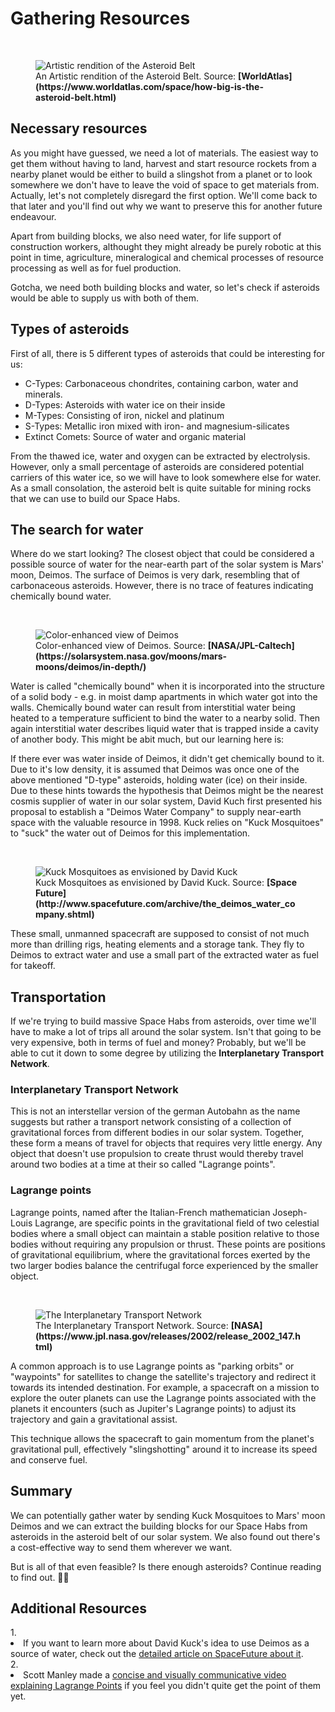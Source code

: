 
# Gathering Resources

<ReadingTime />

<br/>
<figure>
<Image src={require(".//../../../resources/images/asteroidbelt.png")} alt="Artistic rendition of the Asteroid Belt" />
<figcaption style={{ color: "rgb(156, 156, 156)", fontSize: "14px", marginTop: "2px" }}>An Artistic rendition of the Asteroid Belt. Source: <strong>[WorldAtlas](https://www.worldatlas.com/space/how-big-is-the-asteroid-belt.html)</strong></figcaption>
</figure>

## Necessary resources
As you might have guessed, we need a lot of materials. The easiest way to get them without having to land, harvest and start resource rockets from a nearby planet would be either to build a slingshot from a planet or to look somewhere we don't have to leave the void of space to get materials from. Actually, let's not completely disregard the first option. We'll come back to that later and you'll find out why we want to preserve this for another future endeavour.

Apart from building blocks, we also need water, for life support of construction workers, althought they might already be purely robotic at this point in time, agriculture, mineralogical and chemical processes of resource processing as well as for fuel production.

Gotcha, we need both building blocks and water, so let's check if asteroids would be able to supply us with both of them.

## Types of asteroids
First of all, there is 5 different types of asteroids that could be interesting for us:

- C-Types: Carbonaceous chondrites, containing carbon, water and minerals.
- D-Types: Asteroids with water ice on their inside
- M-Types: Consisting of iron, nickel and platinum
- S-Types: Metallic iron mixed with iron- and magnesium-silicates
- Extinct Comets: Source of water and organic material

From the thawed ice, water and oxygen can be extracted by electrolysis. However, only a small percentage of asteroids are considered potential carriers of this water ice, so we will have to look somewhere else for water. As a small consolation, the asteroid belt is quite suitable for mining rocks that we can use to build our Space Habs.

## The search for water
Where do we start looking? The closest object that could be considered a possible source of water for the near-earth part of the solar system is Mars' moon, Deimos. The surface of Deimos is very dark, resembling that of carbonaceous asteroids. However, there is no trace of features indicating chemically bound water. 

<br/>
<figure>
<Image src={require(".//../../../resources/images/deimos.png")} alt="Color-enhanced view of Deimos" />
<figcaption style={{ color: "rgb(156, 156, 156)", fontSize: "14px", marginTop: "2px" }}>Color-enhanced view of Deimos. Source: <strong>[NASA/JPL-Caltech](https://solarsystem.nasa.gov/moons/mars-moons/deimos/in-depth/)</strong></figcaption>
</figure>

Water is called "chemically bound" when it is incorporated into the structure of a solid body - e.g. in moist damp apartments in which water got into the walls. Chemically bound water can result from interstitial water being heated to a temperature sufficient to bind the water to a nearby solid. Then again interstitial water describes liquid water that is trapped inside a cavity of another body. This might be abit much, but our learning here is:

If there ever was water inside of Deimos, it didn't get chemically bound to it. Due to it's low density, it is assumed that Deimos was once one of the above mentioned "D-type" asteroids, holding water (ice) on their inside. Due to these hints towards the hypothesis that Deimos might be the nearest cosmis supplier of water in our solar system, David Kuch first presented his proposal to establish a "Deimos Water Company" to supply near-earth space with the valuable resource in 1998. Kuck relies on "Kuck Mosquitoes" to "suck" the water out of Deimos for this implementation. 

<br/>
<figure>
<Image src={require(".//../../../resources/images/deimosdrill.png")} alt="Kuck Mosquitoes as envisioned by  David Kuck" />
<figcaption style={{ color: "rgb(156, 156, 156)", fontSize: "14px", marginTop: "2px" }}>Kuck Mosquitoes as envisioned by  David Kuck. Source: <strong>[Space Future](http://www.spacefuture.com/archive/the_deimos_water_company.shtml)</strong></figcaption>
</figure>

These small, unmanned spacecraft are supposed to consist of not much more than drilling rigs, heating elements and a storage tank. They fly to Deimos to extract water and use a small part of the extracted water as fuel for takeoff.

## Transportation
If we're trying to build massive Space Habs from asteroids, over time we'll have to make a lot of trips all around the solar system. Isn't that going to be very expensive, both in terms of fuel and money? Probably, but we'll be able to cut it down to some degree by utilizing the <strong>Interplanetary Transport Network</strong>.

### Interplanetary Transport Network

This is not an interstellar version of the german Autobahn as the name suggests but rather a transport network consisting of a collection of gravitational forces from different bodies in our solar system. Together, these form a means of travel for objects that requires very little energy. Any object that doesn't use propulsion to create thrust would thereby travel around two bodies at a time at their so called "Lagrange points". 

### Lagrange points
Lagrange points, named after the Italian-French mathematician Joseph-Louis Lagrange, are specific points in the gravitational field of two celestial bodies where a small object can maintain a stable position relative to those bodies without requiring any propulsion or thrust. These points are positions of gravitational equilibrium, where the gravitational forces exerted by the two larger bodies balance the centrifugal force experienced by the smaller object.

<br/>
<figure>
<Image src={require(".//../../../resources/images/itn.png")} alt="The Interplanetary Transport Network" />
<figcaption style={{ color: "rgb(156, 156, 156)", fontSize: "14px", marginTop: "2px" }}>The Interplanetary Transport Network. Source: <strong>[NASA](https://www.jpl.nasa.gov/releases/2002/release_2002_147.html)</strong></figcaption>
</figure>

A common approach is to use Lagrange points as "parking orbits" or "waypoints" for satellites to change the satellite's trajectory and redirect it towards its intended destination. For example, a spacecraft on a mission to explore the outer planets can use the Lagrange points associated with the planets it encounters (such as Jupiter's Lagrange points) to adjust its trajectory and gain a gravitational assist. 

This technique allows the spacecraft to gain momentum from the planet's gravitational pull, effectively "slingshotting" around it to increase its speed and conserve fuel.

## Summary
We can potentially gather water by sending Kuck Mosquitoes to Mars' moon Deimos and we can extract the building blocks for our Space Habs from asteroids in the asteroid belt of our solar system. We also found out there's a cost-effective way to send them wherever we want. 

But is all of that even feasible? Is there enough asteroids? Continue reading to find out. 💁‍♂️


<SaveArticleSection article="space-habitats-resources"/>

## Additional Resources
<AdditionalResources>
  <div>
    <span>1. </span><li>If you want to learn more about David Kuck's idea to use Deimos as a source of water, check out the <a href="https://spacefuture.com/archive/the_deimos_water_company.shtml" target="_blank">detailed article on SpaceFuture about it</a>.</li>
  </div>
<div>
    <span>2. </span><li>Scott Manley made a <a href="https://www.youtube.com/watch?v=7PHvDj4TDfM" target="_blank">concise and visually communicative video explaining Lagrange Points</a> if you feel you didn't quite get the point of them yet.</li>
  </div>
</AdditionalResources>


<Analytics />